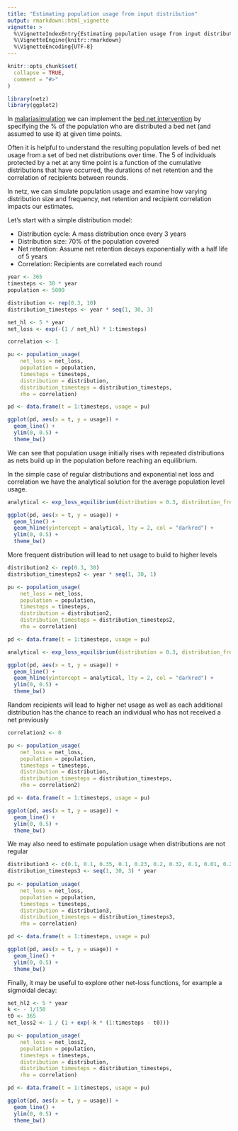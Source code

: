 ```yaml
---
title: "Estimating population usage from input distribution"
output: rmarkdown::html_vignette
vignette: >
  %\VignetteIndexEntry{Estimating population usage from input distribution}
  %\VignetteEngine{knitr::rmarkdown}
  %\VignetteEncoding{UTF-8}
---
```


```r
knitr::opts_chunk$set(
  collapse = TRUE,
  comment = "#>"
)
```

```r
library(netz)
library(ggplot2)
```

In [malariasimulation](https://mrc-ide.github.io/malariasimulation/) we can implement the [bed net intervention](https://mrc-ide.github.io/malariasimulation/articles/VectorControl.html) by specifying
the % of the population who are distributed a bed net (and assumed to use it) at
given time points.

Often it is helpful to understand the resulting population levels of bed net usage from a set of 
bed net distributions over time. The 5 of individuals protected by a net at any time point is a 
function of the cumulative distributions that have occurred, the durations of net retention and the
correlation of recipients between rounds.

In netz, we can simulate population usage and examine how varying distribution size and frequency,
net retention and recipient correlation impacts our estimates.

Let's start with a simple distribution model:

* Distribution cycle: A mass distribution once every 3 years
* Distribution size: 70% of the population covered
* Net retention: Assume net retention decays exponentially with a half life of 5 years
* Correlation: Recipients are correlated each round

```r
year <- 365
timesteps <- 30 * year
population <- 5000

distribution <- rep(0.3, 10)
distribution_timesteps <- year * seq(1, 30, 3)

net_hl <- 5 * year
net_loss <- exp(-(1 / net_hl) * 1:timesteps)

correlation <- 1

pu <- population_usage(
    net_loss = net_loss,
    population = population,
    timesteps = timesteps,
    distribution = distribution,
    distribution_timesteps = distribution_timesteps,
    rho = correlation)

pd <- data.frame(t = 1:timesteps, usage = pu)

ggplot(pd, aes(x = t, y = usage)) +
  geom_line() +
  ylim(0, 0.5) +
  theme_bw()

```

We can see that population usage initially rises with repeated distributions as nets build up in the population before reaching an equilibrium.

In the simple case of regular distributions and exponential net loss and correlation we have the
analytical solution for the average population level usage.

```r
analytical <- exp_loss_equilibrium(distribution = 0.3, distribution_frequency = 3, net_loss_hl = 5)

ggplot(pd, aes(x = t, y = usage)) +
  geom_line() +
  geom_hline(yintercept = analytical, lty = 2, col = "darkred") +
  ylim(0, 0.5) +
  theme_bw()
```

More frequent distribution will lead to net usage to build to higher levels

```r
distribution2 <- rep(0.3, 30)
distribution_timesteps2 <- year * seq(1, 30, 1)

pu <- population_usage(
    net_loss = net_loss,
    population = population,
    timesteps = timesteps,
    distribution = distribution2,
    distribution_timesteps = distribution_timesteps2,
    rho = correlation)

pd <- data.frame(t = 1:timesteps, usage = pu)

analytical <- exp_loss_equilibrium(distribution = 0.3, distribution_frequency = 1, net_loss_hl = 5)

ggplot(pd, aes(x = t, y = usage)) +
  geom_line() +
  geom_hline(yintercept = analytical, lty = 2, col = "darkred") +
  ylim(0, 0.5) +
  theme_bw()

```
Random recipients will lead to higher net usage as well as each additional distribution has the chance to reach an individual who has not received a net previously

```r
correlation2 <- 0

pu <- population_usage(
    net_loss = net_loss,
    population = population,
    timesteps = timesteps,
    distribution = distribution,
    distribution_timesteps = distribution_timesteps,
    rho = correlation2)

pd <- data.frame(t = 1:timesteps, usage = pu)

ggplot(pd, aes(x = t, y = usage)) +
  geom_line() +
  ylim(0, 0.5) +
  theme_bw()
```

We may also need to estimate population usage when distributions are not regular

```r
distribution3 <- c(0.1, 0.1, 0.35, 0.1, 0.23, 0.2, 0.32, 0.1, 0.01, 0.2)
distribution_timesteps3 <- seq(1, 30, 3) * year
  
pu <- population_usage(
    net_loss = net_loss,
    population = population,
    timesteps = timesteps,
    distribution = distribution3,
    distribution_timesteps = distribution_timesteps3,
    rho = correlation)

pd <- data.frame(t = 1:timesteps, usage = pu)

ggplot(pd, aes(x = t, y = usage)) +
  geom_line() +
  ylim(0, 0.5) +
  theme_bw()
```

Finally, it may be useful to explore other net-loss functions, for example a sigmoidal decay:

```r
net_hl2 <- 5 * year
k <- - 1/150
t0 <- 365
net_loss2 <- 1 / (1 + exp(-k * (1:timesteps - t0)))

pu <- population_usage(
    net_loss = net_loss2,
    population = population,
    timesteps = timesteps,
    distribution = distribution,
    distribution_timesteps = distribution_timesteps,
    rho = correlation)

pd <- data.frame(t = 1:timesteps, usage = pu)

ggplot(pd, aes(x = t, y = usage)) +
  geom_line() +
  ylim(0, 0.5) +
  theme_bw()

```